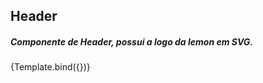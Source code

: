 
<Meta title="Components/Header" component={Header} />

## Header

##### Componente de Header, possui a logo da lemon em SVG.


<ArgsTable of={Header} />

<Canvas>
  <Story name="Header" args={{}}>
    {Template.bind({})}
  </Story>
</Canvas>
